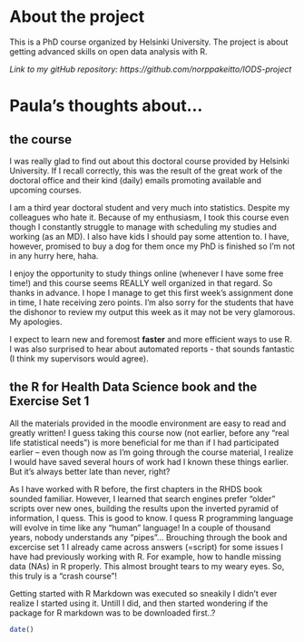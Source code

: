 
# About the project

This is a PhD course organized by Helsinki University. The project is about getting advanced skills on open data analysis with R.

*Link to my gitHub repository: https://github.com/norppakeitto/IODS-project*

# Paula's thoughts about...
## the course 

I was really glad to find out about this doctoral course provided by Helsinki University. If I recall correctly, this was the result of the great work of the doctoral office and their kind (daily) emails promoting available and upcoming courses.

I am a third year doctoral student and very much into statistics. Despite my colleagues who hate it. Because of my enthusiasm, I took this course even though I constantly struggle to manage with scheduling my studies and working (as an MD). I also have kids I should pay some attention to. I have, however, promised to buy a dog for them once my PhD is finished so I'm not in any hurry here, haha.

I enjoy the opportunity to study things online (whenever I have some free time!) and this course seems REALLY well organized in that regard. So thanks in advance. I hope I manage to get this first week's assignment done in time, I hate receiving zero points. I'm also sorry for the students that have the dishonor to review my output this week as it may not be very glamorous. My apologies.

I expect to learn new and foremost **faster** and more efficient ways to use R. I was also surprised to hear about automated reports - that sounds fantastic (I think my supervisors would agree).

## the R for Health Data Science book and the Exercise Set 1

All the materials provided in the moodle environment are easy to read and greatly written! I guess taking this course now (not earlier, before any "real life statistical needs") is more beneficial for me than if I had participated earlier – even though now as I'm going through the course material, I realize I would have saved several hours of work had I known these things earlier. But it's always better late than never, right? 

As I have worked with R before, the first chapters in the RHDS book sounded familiar. However, I learned that search engines prefer "older" scripts over new ones, building the results upon the inverted pyramid of information, I quess. This is good to know. I quess R programming language will evolve in time like any "human" language! In a couple of thousand years, nobody understands any "pipes"... Brouching through the book and excercise set 1 I already came across answers (=script) for some issues I have had previously working with R. For example, how to handle missing data (NAs) in R properly. This almost brought tears to my weary eyes. So, this truly is a "crash course"! 

Getting started with R Markdown was executed so sneakily I didn't ever realize I started using it. Untill I did, and then started wondering if the package for R markdown was to be downloaded first..?




```r

date()

```


